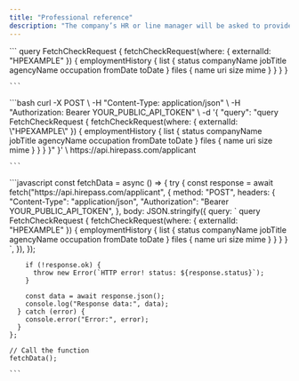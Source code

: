 ```yaml
---
title: "Professional reference"
description: "The company’s HR or line manager will be asked to provide a reference. Formal records, from HM Revenue and Customs (HMRC) or employment contracts, may be used when necessary."
---
```


<Tabs>
  <Tab title="GraphQL">
    ```
 query FetchCheckRequest {
                fetchCheckRequest(where: { externalId: "HPEXAMPLE" }) {
                  employmentHistory {
                    list {
                      status
                      companyName
                      jobTitle
                      agencyName
                      occupation
                      fromDate
                      toDate
                    }
                    files {
                      name
                      uri
                      size
                      mime
                    }
                  }
                }
              }
    
    ```
  </Tab>
  <Tab title="cURL">
    ```bash
    curl -X POST \
         -H "Content-Type: application/json" \
         -H "Authorization: Bearer YOUR_PUBLIC_API_TOKEN" \
         -d '{
           "query": "query FetchCheckRequest { 
             fetchCheckRequest(where: { externalId: \"HPEXAMPLE\" }) { 
               employmentHistory { 
                 list { 
                   status 
                   companyName 
                   jobTitle 
                   agencyName 
                   occupation 
                   fromDate 
                   toDate 
                 } 
                 files { 
                   name 
                   uri 
                   size 
                   mime 
                 } 
               } 
             } 
           }"
         }' \
         https://api.hirepass.com/applicant
    
    ```
  </Tab>
  <Tab title="Javascript">
    ```javascript
    const fetchData = async () => {
      try {
        const response = await fetch("https://api.hirepass.com/applicant", {
          method: "POST",
          headers: {
            "Content-Type": "application/json",
            "Authorization": "Bearer YOUR_PUBLIC_API_TOKEN",
          },
          body: JSON.stringify({
            query: `
              query FetchCheckRequest {
                fetchCheckRequest(where: { externalId: "HPEXAMPLE" }) {
                  employmentHistory {
                    list {
                      status
                      companyName
                      jobTitle
                      agencyName
                      occupation
                      fromDate
                      toDate
                    }
                    files {
                      name
                      uri
                      size
                      mime
                    }
                  }
                }
              }
            `,
          }),
        });
    
        if (!response.ok) {
          throw new Error(`HTTP error! status: ${response.status}`);
        }
    
        const data = await response.json();
        console.log("Response data:", data);
      } catch (error) {
        console.error("Error:", error);
      }
    };
    
    // Call the function
    fetchData();
    
    ```
  </Tab>
</Tabs>